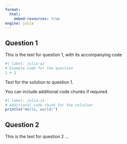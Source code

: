 ```yaml
---
format:
  html:
    embed-resources: true
engine: julia 
---
```


## Question 1

This is the text for question 1, with its accompanying code 

```julia
#| label: julia-q1
# Example code for the question
1 + 1
```

::: {.content-visible when-profile="julia-solutions"}
Text for the solution to question 1.

You can include additional code chunks if required.

```julia
#| label: julia-s1
# Additional code chunk for the solution
println("Hello, world!")
```
:::

## Question 2

This is the text for question 2 ...
